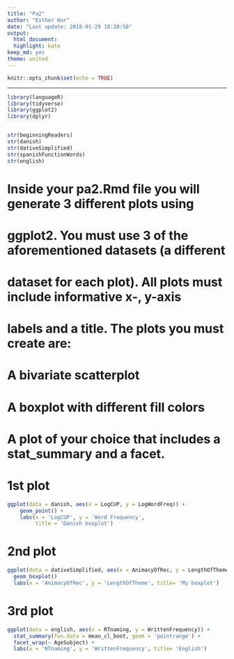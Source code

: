 ```yaml
---
title: "Pa2"
author: "Esther Hur"
date: "Last update: 2018-01-29 18:20:58"
output: 
  html_document: 
  highlight: kate
keep_md: yes
theme: united
---
```


```r
knitr::opts_chunk$set(echo = TRUE)
```
---
```r
library(languageR)
library(tidyverse)
library(ggplot2)
library(dplyr)


str(beginningReaders)
str(danish)
str(dativeSimplified)
str(spanishFunctionWords)
str(english)
```

# Inside your pa2.Rmd file you will generate 3 different plots using
# ggplot2. You must use 3 of the aforementioned datasets (a different
# dataset for each plot). All plots must include informative x-, y-axis
# labels and a title. The plots you must create are:
#
# A bivariate scatterplot
# A boxplot with different fill colors
# A plot of your choice that includes a stat_summary and a facet.


# 1st plot
```r
ggplot(data = danish, aes(x = LogCUP, y = LogWordFreq)) +
    geom_point() +
    labs(x = 'LogCUP', y = 'Word Frequency', 
         title = 'Danish boxplot')

```
# 2nd plot
```r
ggplot(data = dativeSimplified, aes(x = AnimacyOfRec, y = LengthOfTheme, fill = AnimacyOfRec)) + 
  geom_boxplot()
  labs(x = 'AnimacyOfRec', y = 'LengthOfTheme', title= 'My boxplot')
```  

# 3rd plot
```r
ggplot(data = english, aes(x = RTnaming, y = WrittenFrequency)) +
  stat_summary(fun.data = mean_cl_boot, geom = 'pointrange') + 
  facet_wrap(~ AgeSubject) +
  labs(x = 'RTnaming', y = 'WrittenFrequency', title= 'English')
```  
